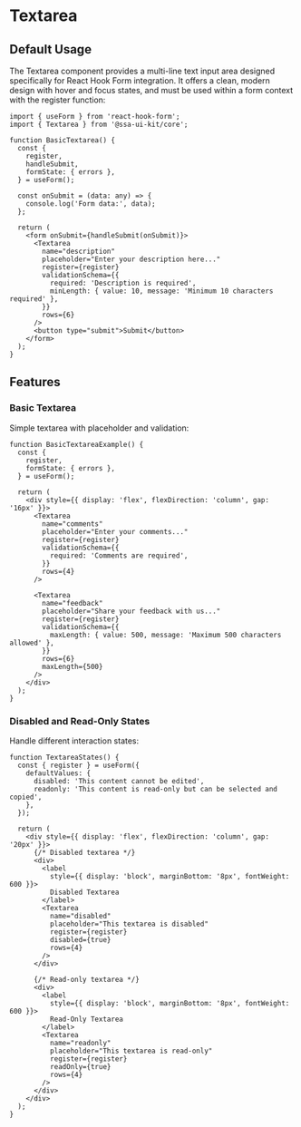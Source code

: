 
<Meta of={TextareaStories} />

# Textarea

## Default Usage

The Textarea component provides a multi-line text input area designed specifically for React Hook Form integration. It offers a clean, modern design with hover and focus states, and must be used within a form context with the register function:

```tsx
import { useForm } from 'react-hook-form';
import { Textarea } from '@ssa-ui-kit/core';

function BasicTextarea() {
  const {
    register,
    handleSubmit,
    formState: { errors },
  } = useForm();

  const onSubmit = (data: any) => {
    console.log('Form data:', data);
  };

  return (
    <form onSubmit={handleSubmit(onSubmit)}>
      <Textarea
        name="description"
        placeholder="Enter your description here..."
        register={register}
        validationSchema={{
          required: 'Description is required',
          minLength: { value: 10, message: 'Minimum 10 characters required' },
        }}
        rows={6}
      />
      <button type="submit">Submit</button>
    </form>
  );
}
```

## Features

### Basic Textarea

Simple textarea with placeholder and validation:

```tsx
function BasicTextareaExample() {
  const {
    register,
    formState: { errors },
  } = useForm();

  return (
    <div style={{ display: 'flex', flexDirection: 'column', gap: '16px' }}>
      <Textarea
        name="comments"
        placeholder="Enter your comments..."
        register={register}
        validationSchema={{
          required: 'Comments are required',
        }}
        rows={4}
      />

      <Textarea
        name="feedback"
        placeholder="Share your feedback with us..."
        register={register}
        validationSchema={{
          maxLength: { value: 500, message: 'Maximum 500 characters allowed' },
        }}
        rows={6}
        maxLength={500}
      />
    </div>
  );
}
```

### Disabled and Read-Only States

Handle different interaction states:

```tsx
function TextareaStates() {
  const { register } = useForm({
    defaultValues: {
      disabled: 'This content cannot be edited',
      readonly: 'This content is read-only but can be selected and copied',
    },
  });

  return (
    <div style={{ display: 'flex', flexDirection: 'column', gap: '20px' }}>
      {/* Disabled textarea */}
      <div>
        <label
          style={{ display: 'block', marginBottom: '8px', fontWeight: 600 }}>
          Disabled Textarea
        </label>
        <Textarea
          name="disabled"
          placeholder="This textarea is disabled"
          register={register}
          disabled={true}
          rows={4}
        />
      </div>

      {/* Read-only textarea */}
      <div>
        <label
          style={{ display: 'block', marginBottom: '8px', fontWeight: 600 }}>
          Read-Only Textarea
        </label>
        <Textarea
          name="readonly"
          placeholder="This textarea is read-only"
          register={register}
          readOnly={true}
          rows={4}
        />
      </div>
    </div>
  );
}
```

<Canvas />
<Controls />

<Stories includePrimary={false} />
